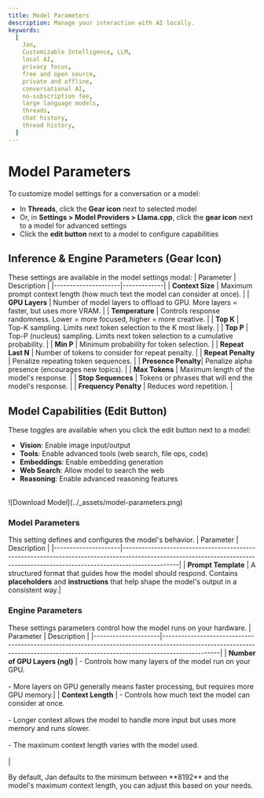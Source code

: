 ```yaml
---
title: Model Parameters
description: Manage your interaction with AI locally.
keywords:
  [
    Jan,
    Customizable Intelligence, LLM,
    local AI,
    privacy focus,
    free and open source,
    private and offline,
    conversational AI,
    no-subscription fee,
    large language models,
    threads,
    chat history,
    thread history,
  ]
---
```


# Model Parameters
To customize model settings for a conversation or a model:
- In **Threads**, click the **Gear icon** next to selected model
- Or, in **Settings > Model Providers > Llama.cpp**, click the **gear icon** next to a model for advanced settings
- Click the **edit button** next to a model to configure capabilities

## Inference & Engine Parameters (Gear Icon)
These settings are available in the model settings modal:
| Parameter           | Description |
|---------------------|-------------|
| **Context Size**    | Maximum prompt context length (how much text the model can consider at once). |
| **GPU Layers**      | Number of model layers to offload to GPU. More layers = faster, but uses more VRAM. |
| **Temperature**     | Controls response randomness. Lower = more focused, higher = more creative. |
| **Top K**           | Top-K sampling. Limits next token selection to the K most likely. |
| **Top P**           | Top-P (nucleus) sampling. Limits next token selection to a cumulative probability. |
| **Min P**           | Minimum probability for token selection. |
| **Repeat Last N**   | Number of tokens to consider for repeat penalty. |
| **Repeat Penalty**  | Penalize repeating token sequences. |
| **Presence Penalty**| Penalize alpha presence (encourages new topics). |
| **Max Tokens**      | Maximum length of the model's response. |
| **Stop Sequences**  | Tokens or phrases that will end the model's response. |
| **Frequency Penalty** | Reduces word repetition. |

## Model Capabilities (Edit Button)
These toggles are available when you click the edit button next to a model:
- **Vision**: Enable image input/output
- **Tools**: Enable advanced tools (web search, file ops, code)
- **Embeddings**: Enable embedding generation
- **Web Search**: Allow model to search the web
- **Reasoning**: Enable advanced reasoning features

<br/>
![Download Model](../_assets/model-parameters.png)
<br/>

### Model Parameters
This setting defines and configures the model's behavior. 
| Parameter           | Description                                                                                                                                                                  |
|---------------------|------------------------------------------------------------------------------------------------------------------------------------------------------------------------------|
| **Prompt Template**     | A structured format that guides how the model should respond. Contains **placeholders** and **instructions** that help shape the model's output in a consistent way.|

### Engine Parameters
These settings parameters control how the model runs on your hardware.
| Parameter           | Description                                                                                                                                                                  |
|---------------------|------------------------------------------------------------------------------------------------------------------------------------------------------------------------------|
| **Number of GPU Layers (ngl)** | - Controls how many layers of the model run on your GPU.<br></br>- More layers on GPU generally means faster processing, but requires more GPU memory.|
| **Context Length**  | - Controls how much text the model can consider at once.<br></br>- Longer context allows the model to handle more input but uses more memory and runs slower.<br></br>- The maximum context length varies with the model used.<br></br>|

<Callout type="info">
By default, Jan defaults to the minimum between **8192** and the model's maximum context length, you can adjust this based on your needs. 
</Callout>

